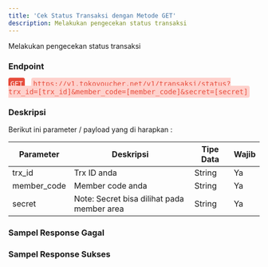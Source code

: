 ```yaml
---
title: 'Cek Status Transaksi dengan Metode GET'
description: Melakukan pengecekan status transaksi
---
```



Melakukan pengecekan status transaksi

### Endpoint
<div style="font-family:monospace;">
<span style="color:white;background:#e74c3c;border-radius: 4px;padding: 4px;">GET</span>
<span style="margin-left:4px;color:#e74c3c;background:#fed1cc;border-radius: 4px;padding: 4px;">https://v1.tokovoucher.net/v1/transaksi/status?trx_id=[trx_id]&member_code=[member_code]&secret=[secret]</span>
</div>

### Deskripsi
Berikut ini parameter / payload yang di harapkan :


| Parameter   | Deskripsi                                                                                                              | Tipe Data | Wajib |
|-------------|------------------------------------------------------------------------------------------------------------------------|-----------|-------|
| trx_id      | Trx ID anda                                                                                                       | String    | Ya    |
| member_code | Member code anda                                                                                                       | String    | Ya    |
| secret   |  Note: Secret bisa dilihat pada member area | String    | Ya    |

### Sampel Response Gagal

### Sampel Response Sukses
